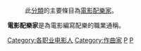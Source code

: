 : 此[[Wikipedia:頁面分類|分類]]的主要條目為[[電影配樂|電影配樂家]]。
'''電影配樂家'''是為電影編寫配樂的職業通稱。

{{Commons cat|Film score composers}}

[[Category:各职业电影人|Category:各职业电影人]]
[[Category:作曲家|Category:作曲家]]
[[Category:電影音樂|P]]
[[Category:電影配樂作品|P]]